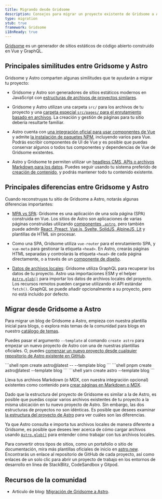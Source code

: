 ```yaml
---
title: Migrando desde Gridsome
description: Consejos para migrar un proyecto existente de Gridsome a Astro
type: migration
stub: true
framework: Gridsome
i18nReady: true
---
```



[Gridsome](https://gridsome.org) es un generador de sitios estáticos de código abierto construido en Vue y GraphQL.

## Principales similitudes entre Gridsome y Astro

Gridsome y Astro comparten algunas similitudes que te ayudarán a migrar tu proyecto:

- Gridsome y Astro son generadores de sitios estáticos modernos en JavaScript con [estructuras de archivos de proyectos similares](/es/core-concepts/project-structure/#carpetas-y-archivos). 

- Gridsome y Astro utilizan una carpeta `src/` para los archivos de tu proyecto y una [carpeta especial `src/pages/` para el enrutamiento basado en archivos](/es/core-concepts/astro-pages/). La creación y gestión de páginas para tu sitio debería resultarte familiar.

- Astro cuenta con [una integración oficial para usar componentes de Vue](/es/guides/integrations-guide/vue/) y admite [la instalación de paquetes NPM](/es/guides/imports/#paquetes-npm), incluyendo varios para Vue. Podrás escribir componentes de UI de Vue y es posible que puedas conservar algunos o todos tus componentes y dependencias de Vue de Gridsome existentes.

- Astro y Gridsome te permiten utilizar un [headless CMS, APIs o archivos Markdown para los datos](/es/guides/data-fetching/). Puedes seguir usando tu sistema preferido de [creación de contenido](/es/guides/content/), y podrás mantener todo tu contenido existente.

## Principales diferencias entre Gridsome y Astro

Cuando reconstruyas tu sitio de Gridsome a Astro, notarás algunas diferencias importantes:

- [MPA vs SPA](/es/concepts/mpa-vs-spa/): Gridsome es una aplicación de una sola página (SPA) construida en Vue. Los sitios de Astro son aplicaciones de varias páginas construidas utilizando [componentes `.astro`](/es/core-concepts/astro-components/), pero también puede admitir [React, Preact, Vue.js, Svelte, SolidJS, AlpineJS, Lit](/es/core-concepts/framework-components/) y plantillas de HTML sin procesar.

- Como una SPA, Gridsome utiliza `vue-router` para el enrutamiento SPA, y `vue-meta` para gestionar la etiqueta `<head>`. En Astro, crearás páginas HTML separadas y controlarás la etiqueta `<head>` de cada página directamente, o a través de un [componente de diseño](/es/core-concepts/layouts/).

- [Datos de archivos locales](/es/guides/imports/): Gridsome utiliza GraphQL para recuperar los datos de tu proyecto. Astro usa importaciones ESM y el helper [`Astro.glob()`](/es/guides/imports/#astroglob) para importar los datos de archivos locales del proyecto. Los recursos remotos pueden cargarse utilizando el API estándar `fetch()`. GraphQL se puede añadir opcionalmente a su proyecto, pero no está incluido por defecto.

## Migrar desde Gridsome a Astro

Para migrar un blog de Gridsome a Astro, empieza con nuestra plantilla inicial para blogs, o explora más temas de la comunidad para blogs en nuestro [catálogo de temas](https://astro.build/themes/).

Puedes pasar el argumento `--template` al comando `create astro` para empezar un nuevo proyecto de Astro con una de nuestras plantillas oficiales. O, puedes [comenzar un nuevo proyecto desde cualquier repositorio de Astro existente en GitHub](/es/install/auto/#plantillas-de-inicio).

  <PackageManagerTabs>
    <Fragment slot="npm">
    ```shell
    npm create astro@latest -- --template blog
    ```
    </Fragment>
    <Fragment slot="pnpm">
    ```shell
    pnpm create astro@latest --template blog
    ```
    </Fragment>
    <Fragment slot="yarn">
    ```shell
    yarn create astro --template blog
    ```
    </Fragment>
  </PackageManagerTabs>

Lleva tus archivos Markdown (o MDX, con nuestra integración opcional) existentes como contenido para [crear páginas en Markdown o MDX](/es/guides/markdown-content/).

Dado que la estructura del proyecto de Gridsome es similar a la de Astro, es posible que puedas copiar varios archivos existentes de tu proyecto a la misma ubicación en tu nuevo proyecto de Astro. Sin embargo, las dos estructuras de proyectos no son idénticas. Es posible que desees examinar [la estructura del proyecto de Astro](/es/core-concepts/project-structure/) para ver cuáles son las diferencias.

Ya que Astro consulta e importa tus archivos locales de manera diferente a Gridsome, es posible que desees leer acerca de cómo cargar archivos usando [`Astro.glob()`](/es/guides/imports/#astroglob) para entender cómo trabajar con tus archivos locales.

Para convertir otros tipos de sitios, como un portafolio o sitio de documentación, mira más plantillas oficiales de inicio en [astro.new](https://astro.new). Encontrarás un enlace al repositorio de GitHub de cada proyecto, así como enlaces de un solo clic para abrir un proyecto de trabajo en los entornos de desarrollo en línea de StackBlitz, CodeSandbox y Gitpod.

## Recursos de la comunidad

- Artículo de blog: [Migración de Gridsome a Astro](https://fyodor.io/migration-from-gridsome-to-astro/).